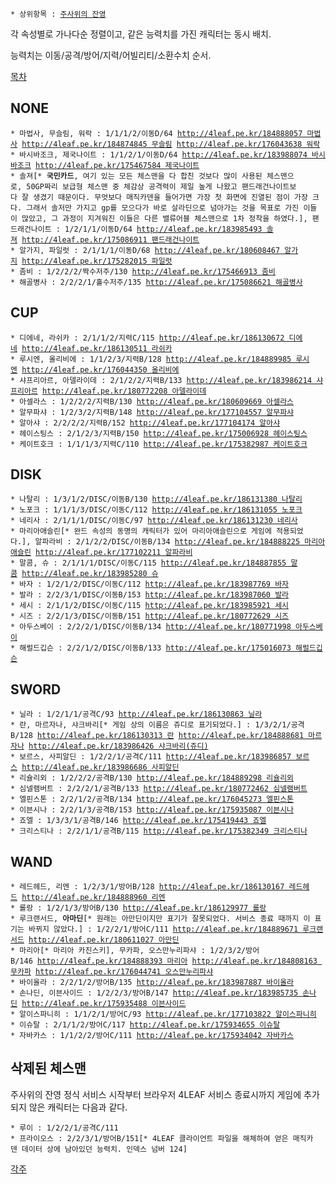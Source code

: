  * 상위항목 : [[주사위의 잔영]]

각 속성별로 가나다순 정렬이고, 같은 능력치를 가진 캐릭터는 동시 배치.

능력치는 이동/공격/방어/지력/어빌리티/소환수치 순서.

[[목차]]

== NONE ==
 * 마법사, 무슬림, 워락 : 1/1/1/2/이동D/64 [[http://4leaf.pe.kr/184888057 마법사]] [[http://4leaf.pe.kr/184874845 무슬림]] [[http://4leaf.pe.kr/176043638 워락]]
 * 바시바조크, 제국나이트 : 1/1/2/1/이동D/64 [[http://4leaf.pe.kr/183988074 바시바조크]] [[http://4leaf.pe.kr/175467584 제국나이트]]
 * 솔져[* '''국민카드''', 여기 있는 모든 체스맨을 다 합친 것보다 많이 사용된 체스맨으로, 50GP짜리 보급형 체스맨 중 체감상 공격력이 제일 높게 나왔고 팬드래건나이트보다 잘 생겼기 때문이다. 무엇보다 매직카덴을 들어가면 가장 첫 화면에 진열된 점이 가장 크다. 그래서 솔저만 가지고 gp를 모으다가 바로 살라딘으로 넘아가는 것을 목표로 가진 이들이 많았고, 그 과정이 지겨워진 이들은 다른 밸류어블 체스맨으로 1차 정착을 하였다.], 팬드래건나이트 : 1/2/1/1/이동D/64 [[http://4leaf.pe.kr/183985493 솔져]] [[http://4leaf.pe.kr/175086911 팬드래건나이트]] 
 * 알가지, 파일럿 : 2/1/1/1/이동D/68 [[http://4leaf.pe.kr/180608467 알가지]] [[http://4leaf.pe.kr/175282015 파일럿]] 
 * 좀비 : 1/2/2/2/짝수저주/130 [[http://4leaf.pe.kr/175466913 좀비]]
 * 해골병사 : 2/2/2/1/홀수저주/135 [[http://4leaf.pe.kr/175086621 해골병사]]

== CUP ==
 * 디에네, 라쉬카 : 2/1/1/2/지력C/115 [[http://4leaf.pe.kr/186130672 디에네]] [[http://4leaf.pe.kr/186130511 라쉬카]]
 * 루시엔, 올리비에 : 1/1/2/3/지력B/128 [[http://4leaf.pe.kr/184889985 루시엔]] [[http://4leaf.pe.kr/176044350 올리비에]]
 * 샤프리아르, 아델라이데 : 2/1/2/2/지력B/133 [[http://4leaf.pe.kr/183986214 샤프리아르]] [[http://4leaf.pe.kr/180772208 아델라이데]]
 * 아셀라스 : 1/2/2/2/지력B/130 [[http://4leaf.pe.kr/180609669 아셀라스]]
 * 알무파샤 : 1/2/3/2/지력B/148 [[http://4leaf.pe.kr/177104557 알무파샤]]
 * 알아샤 : 2/2/2/2/지력B/152 [[http://4leaf.pe.kr/177104174 알아샤]]
 * 헤이스팅스 : 2/1/2/3/지력B/150 [[http://4leaf.pe.kr/175006928 헤이스팅스]]
 * 케이트호크 : 1/1/1/3/지력C/110 [[http://4leaf.pe.kr/175382987 케이트호크]]

== DISK ==
 * 나탈리 : 1/3/1/2/DISC/이동B/130 [[http://4leaf.pe.kr/186131380 나탈리]]
 * 노포크 : 1/1/1/3/DISC/이동C/112 [[http://4leaf.pe.kr/186131055 노포크]]
 * 네리사 : 2/1/1/1/DISC/이동C/97 [[http://4leaf.pe.kr/186131230 네리사]]
 * 마리아애슬린[* 완드 속성의 동명의 캐릭터가 있어 마리아애슬린으로 게임에 적용되었다.], 알파라비 : 2/1/2/2/DISC/이동B/134 [[http://4leaf.pe.kr/184888225 마리아애슬린]] [[http://4leaf.pe.kr/177102211 알파라비]]
 * 말콤, 슈 : 2/1/1/1/DISC/이동C/115 [[http://4leaf.pe.kr/184887855 말콤]] [[http://4leaf.pe.kr/183985280 슈]]
 * 바자 : 1/2/1/2/DISC/이동C/112 [[http://4leaf.pe.kr/183987769 바자]]
 * 발라 : 2/2/3/1/DISC/이동B/153 [[http://4leaf.pe.kr/183987060 발라]]
 * 세시 : 2/1/1/2/DISC/이동C/115 [[http://4leaf.pe.kr/183985921 세시]]
 * 시즈 : 2/2/1/3/DISC/이동B/151 [[http://4leaf.pe.kr/180772629 시즈]]
 * 아두스베이 : 2/2/2/1/DISC/이동B/134 [[http://4leaf.pe.kr/180771998 아두스베이]]
 * 해럴드깁슨 : 2/2/1/2/DISC/이동B/133 [[http://4leaf.pe.kr/175016073 해럴드깁슨]]

== SWORD ==
 * 닐라 : 1/2/1/1/공격C/93 [[http://4leaf.pe.kr/186130863 닐라]]
 * 란, 마르자나, 샤크바리[* 게임 상의 이름은 쥬디로 표기되었다.] : 1/3/2/1/공격B/128 [[http://4leaf.pe.kr/186130313 란]] [[http://4leaf.pe.kr/184888681 마르자나]] [[http://4leaf.pe.kr/183986426 샤크바리(쥬디)]]
 * 보르스, 사피알딘 : 1/2/2/1/공격C/111 [[http://4leaf.pe.kr/183986857 보르스]] [[http://4leaf.pe.kr/183986686 사피알딘]]
 * 리슐리외 : 1/2/2/2/공격B/130 [[http://4leaf.pe.kr/184889298 리슐리외]]
 * 심넬램버트 : 2/2/2/1/공격B/133 [[http://4leaf.pe.kr/180772462 심넬램버트]]
 * 엘핀스톤 : 2/2/1/2/공격B/134 [[http://4leaf.pe.kr/176045273 엘핀스톤]]
 * 이븐시나 : 2/2/1/3/공격B/153 [[http://4leaf.pe.kr/175935087 이븐시나]]
 * 죠엘 : 1/3/3/1/공격B/146 [[http://4leaf.pe.kr/175419443 죠엘]]
 * 크리스티나 : 2/2/1/1/공격B/115 [[http://4leaf.pe.kr/175382349 크리스티나]]

== WAND ==
 * 레드헤드, 리엔 : 1/2/3/1/방어B/128 [[http://4leaf.pe.kr/186130167 레드헤드]] [[http://4leaf.pe.kr/184888960 리엔]]
 * 롤랑 : 1/2/1/3/방어B/130 [[http://4leaf.pe.kr/186129977 롤랑]]
 * 루크랜서드, '''아마딘'''[* 원래는 아만딘이지만 표기가 잘못되었다. 서비스 종료 때까지 이 표기는 바뀌지 않았다.] : 1/2/2/1/방어C/111 [[http://4leaf.pe.kr/184889671 루크랜서드]] [[http://4leaf.pe.kr/180611027 아만딘]]
 * 마리아[* 마리아 카진스키], 무카파, 오스만누리파샤 : 1/2/3/2/방어B/146 [[http://4leaf.pe.kr/184888393 마리아]] [[http://4leaf.pe.kr/184808163 무카파]] [[http://4leaf.pe.kr/176044741 오스만누리파샤]]
 * 바이올라 : 2/2/1/2/방어B/135 [[http://4leaf.pe.kr/183987887 바이올라]]
 * 손나딘, 이븐사이드 : 1/2/2/3/방어B/147 [[http://4leaf.pe.kr/183985735 손나딘]] [[http://4leaf.pe.kr/175935488 이븐사이드]]
 * 알이스파니히 : 1/1/2/1/방어C/93 [[http://4leaf.pe.kr/177103822 알이스파니히]]
 * 이슈탈 : 2/1/1/2/방어C/117 [[http://4leaf.pe.kr/175934655 이슈탈]]
 * 자바카스 : 1/1/2/2/방어C/111 [[http://4leaf.pe.kr/175934042 자바카스]]

== 삭제된 체스맨 ==
주사위의 잔영 정식 서비스 시작부터 브라우저 4LEAF 서비스 종료시까지 게임에 추가되지 않은 캐릭터는 다음과 같다.

 * 루이 : 1/2/2/1/공격C/111
 * 프라이오스 : 2/2/3/1/방어B/151[* 4LEAF 클라이언트 파일을 해체하여 얻은 매직카덴 데이터 상에 남아있던 능력치. 인덱스 넘버 124]

[[각주]]
